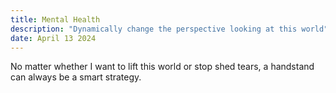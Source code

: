 ```yaml
---
title: Mental Health
description: "Dynamically change the perspective looking at this world"
date: April 13 2024
---
```


No matter whether I want to lift this world or stop shed tears, a handstand can always be a smart strategy.
